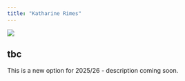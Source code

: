 ```yaml
---
title: "Katharine Rimes"
---
```


![](images/rimes.JPG)

## tbc

This is a new option for 2025/26 - description coming soon.
